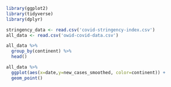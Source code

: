```r
library(ggplot2)
library(tidyverse)
library(dplyr)
```

```r
stringency_data <- read.csv('covid-stringency-index.csv')
all_data <- read.csv('owid-covid-data.csv')
```

```r
all_data %>%
  group_by(continent) %>%
  head()
```

```r
all_data %>%
  ggplot(aes(x=date,y=new_cases_smoothed, color=continent)) +
  geom_point()
```
